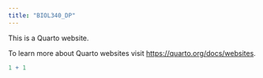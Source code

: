 ```yaml
---
title: "BIOL340_DP"
---
```


This is a Quarto website.

To learn more about Quarto websites visit <https://quarto.org/docs/websites>.

```r
1 + 1
```
